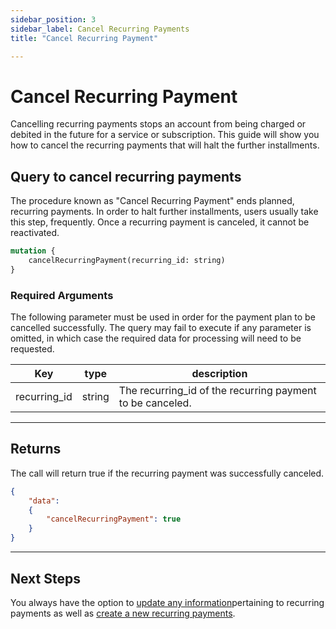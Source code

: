 ```yaml
---
sidebar_position: 3
sidebar_label: Cancel Recurring Payments
title: "Cancel Recurring Payment"

---
```



# Cancel Recurring Payment
Cancelling recurring payments stops an account from being charged or debited in the future for a service or subscription. This guide will show you how to cancel the recurring payments that will halt the further installments.

## Query to cancel recurring payments
The procedure known as "Cancel Recurring Payment" ends planned, recurring payments. In order to halt further installments, users usually take this step, frequently. Once a recurring payment is canceled, it cannot be reactivated.

```graphql title="GraphQL"
mutation {
    cancelRecurringPayment(recurring_id: string)
}

```

### Required Arguments
The following parameter must be used in order for the payment plan to be cancelled successfully. The query may fail to execute if any parameter is omitted, in which case the required data for processing will need to be requested.

|Key                |type         |       description                     |
|-------------------|-------------|---------------------------------------|     
| recurring_id            |string        |The recurring_id of the recurring payment to be canceled.|


***

## Returns
The call will return true if the recurring payment was successfully canceled.

```JSON title="JSON"
{
    "data": 
    {
        "cancelRecurringPayment": true
    }
}
```
***

## Next Steps
You always have the option to [update any information](update_recurring_payments.mdx)pertaining to recurring payments as well as [create a new recurring payments](../create_a_payment_plan.mdx).
